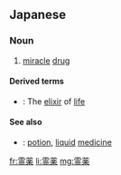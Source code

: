 ==Japanese==
{{ja-kanjitab|れい|やく|yomi=o}}

===Noun===
{{ja-noun|れいやく|kyu=靈藥}}

# [[miracle]] [[drug]]

====Derived terms====
* {{ja-r|不老不死の霊薬|ふろうふし の れいやく}}: The [[elixir]] of [[life]]

====See also====
* {{ja-r|水薬|すいやく}}: [[potion]], [[liquid]] [[medicine]]

[[fr:霊薬]]
[[li:霊薬]]
[[mg:霊薬]]